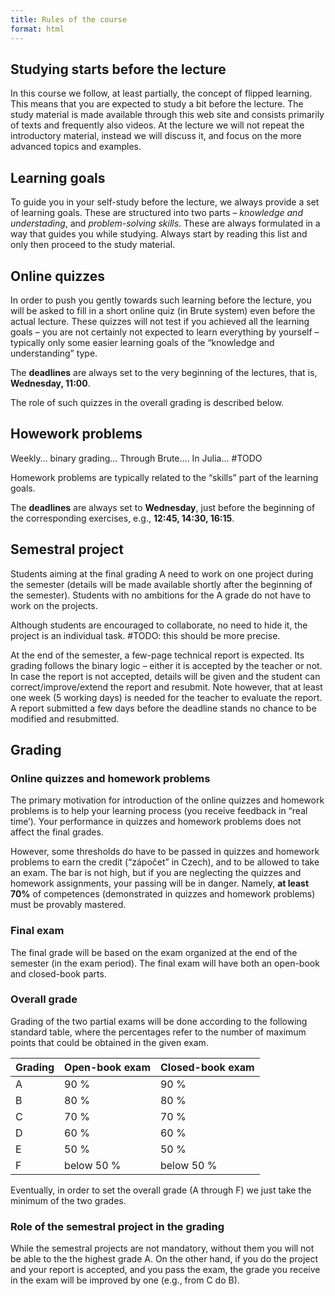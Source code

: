 ```yaml
---
title: Rules of the course
format: html
---
```


## Studying starts before the lecture

In this course we follow, at least partially, the concept of flipped learning. This means that you are expected to study a bit before the lecture. The study material is made available through this web site and consists primarily of texts and frequently also videos. At the lecture we will not repeat the introductory material, instead we will discuss it, and focus on the more advanced topics and examples.

## Learning goals

To guide you in your self-study before the lecture, we always provide a set of learning goals. These are structured into two parts – *knowledge and understading*, and *problem-solving skills*. These are always formulated in a way that guides you while studying. Always start by reading this list and only then proceed to the study material. 

## Online quizzes

In order to push you gently towards such learning before the lecture, you will be asked to fill in a short online quiz (in Brute system) even before the actual lecture. These quizzes will not test if you achieved all the learning goals – you are not certainly not expected to learn everything by yourself – typically only some easier learning goals of the "knowledge and understanding" type.

The **deadlines** are always set to the very beginning of the lectures, that is, **Wednesday, 11:00**.

The role of such quizzes in the overall grading is described below.

## Howework problems

Weekly... binary grading... Through Brute.... In Julia... #TODO

Homework problems are typically related to the "skills" part of the learning goals.

The **deadlines** are always set to **Wednesday**, just before the beginning of the corresponding exercises, e.g., **12:45, 14:30, 16:15**.

## Semestral project

Students aiming at the final grading A need to work on one project during the semester (details will be made available shortly after the beginning of the semester). Students with no ambitions for the A grade do not have to work on the projects. 

Although students are encouraged to collaborate, no need to hide it, the project is an individual task. #TODO: this should be more precise. 

At the end of the semester, a few-page technical report is expected. Its grading follows the binary logic –⁠ either it is accepted by the teacher or not. In case the report is not accepted, details will be given and the student can correct/improve/extend the report and resubmit. Note however, that at least one week (5 working days) is needed for the teacher to evaluate the report. A report submitted a few days before the deadline stands no chance to be modified and resubmitted. 

## Grading

### Online quizzes and homework problems 

The primary motivation for introduction of the online quizzes and homework problems is to help your learning process (you receive feedback in "real time'). Your performance in quizzes and homework problems does not affect the final grades. 

However, some thresholds do have to be passed in quizzes and homework problems to earn the credit ("zápočet" in Czech), and to be allowed to take an exam. The bar is not high, but if you are neglecting the quizzes and homework assignments, your passing will be in danger. Namely, **at least 70%** of competences (demonstrated in quizzes and homework problems) must be provably mastered.

### Final exam

The final grade will be based on the exam organized at the end of the semester (in the exam period).  The final exam will have both an open-book and closed-book parts.

### Overall grade

Grading of the two partial exams will be done according to the following standard table, where the percentages refer to the number of maximum points that could be obtained in the given exam.

| Grading | Open-book exam | Closed-book exam |
|---------|----------------|------------------|
| A       | 90 %           | 90 %             |
| B       | 80 %           | 80 %             |
| C       | 70 %           | 70 %             |
| D       | 60 %           | 60 %             |
| E       | 50 %           | 50 %             |
| F       | below 50 %     | below 50 %       |

Eventually, in order to set the overall grade (A through F) we just take the minimum of the two grades.

### Role of the semestral project in the grading

While the semestral projects are not mandatory, without them you will not be able to the the highest grade A. On the other hand, if you do the project and your report is accepted, and you pass the exam, the grade you receive in the exam will be improved by one (e.g., from C do B).